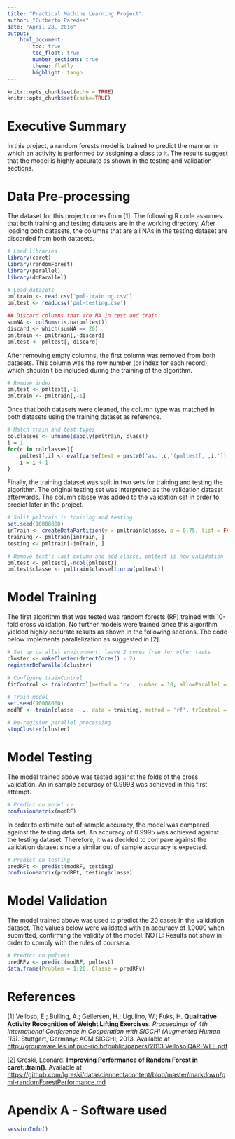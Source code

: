 ```yaml
---
title: "Practical Machine Learning Project"
author: "Cutberto Paredes"
date: "April 28, 2016"
output: 
    html_document:
        toc: true
        toc_float: true
        number_sections: true
        theme: flatly
        highlight: tango
---
```


```r
knitr::opts_chunk$set(echo = TRUE)
knitr::opts_chunk$set(cache=TRUE)
```

# Executive Summary {.tabset}

In this project, a random forests model is trained to predict the manner in which an activity is performed by assigning a class to it. The results suggest that the model is highly accurate as shown in the testing and validation sections.

# Data Pre-processing {.tabset}

The dataset for this project comes from [1]. The following R code assumes that both training and testing datasets are in the working directory. After loading both datasets, the columns that are all NAs in the testing dataset are discarded from both datasets. 

```r
# Load libraries
library(caret)
library(randomForest)
library(parallel)
library(doParallel)

# Load datasets
pmltrain <- read.csv('pml-training.csv')
pmltest <- read.csv('pml-testing.csv')

## Discard columns that are NA in test and train
sumNA <- colSums(is.na(pmltest))
discard <- which(sumNA == 20)
pmltrain <- pmltrain[,-discard]
pmltest <- pmltest[,-discard]
```

After removing empty columns, the first column was removed from both datasets. This column was the row number (or index for each record), which shouldn't be included during the training of the algorithm.

```r
# Remove index
pmltest <- pmltest[,-1]
pmltrain <- pmltrain[,-1]
```

Once that both datasets were cleaned, the column type was matched in both datasets using the training dataset as reference.

```r
# Match train and test types
colclasses <- unname(sapply(pmltrain, class))
i = 1
for(c in colclasses){
    pmltest[,i] <- eval(parse(text = paste0('as.',c,'(pmltest[,',i,'])')))
    i = i + 1
}
```

Finally, the training dataset was split in two sets for training and testing the algorithm. The original testing set was interpreted as the validation dataset afterwards. The column classe was added to the validation set in order to predict later in the project.

```r
# Split pmltrain in training and testing
set.seed(10008000)
inTrain <- createDataPartition(y = pmltrain$classe, p = 0.75, list = FALSE)
training <- pmltrain[inTrain, ]
testing <- pmltrain[-inTrain, ]

# Remove test's last column and add classe, pmltest is now validation
pmltest <- pmltest[,-ncol(pmltest)]
pmltest$classe <- pmltrain$classe[1:nrow(pmltest)]
```

# Model Training

The first algorithm that was tested was random forests (RF) trained with 10-fold cross validation. No further models were trained since this algorithm yielded highly accurate results as shown in the following sections. The code below implements parallelization as suggested in [2].

```r
# Set up parallel environment, leave 2 cores free for other tasks
cluster <- makeCluster(detectCores() - 2) 
registerDoParallel(cluster)

# Configure trainControl
fitControl <- trainControl(method = 'cv', number = 10, allowParallel = TRUE)

# Train model
set.seed(10008000)
modRF <- train(classe ~ ., data = training, method = 'rf', trControl = fitControl)

# De-register parallel processing
stopCluster(cluster)
```

# Model Testing

The model trained above was tested against the folds of the cross validation. An in sample accuracy of 0.9993 was achieved in this first attempt.

```r
# Predict on model cv
confusionMatrix(modRF)
```

In order to estimate out of sample accuracy, the model was compared against the testing data set. An accuracy of 0.9995 was achieved against the testing dataset. Therefore, it was decided to compare against the validation dataset since a similar out of sample accuracy is expected.

```r
# Predict on testing 
predRFt <- predict(modRF, testing)
confusionMatrix(predRFt, testing$classe)
```

# Model Validation

The model trained above was used to predict the 20 cases in the validation dataset. The values below were validated with an accuracy of 1.0000 when submitted, confirming the validity of the model. NOTE: Results not show in order to comply with the rules of coursera.

```r
# Predict on pmltest
predRFv <- predict(modRF, pmltest)
data.frame(Problem = 1:20, Classe = predRFv)
```

# References {.tabset}

[1] Velloso, E.; Bulling, A.; Gellersen, H.; Ugulino, W.; Fuks, H. **Qualitative Activity Recognition of Weight Lifting Exercises**. *Proceedings of 4th International Conference in Cooperation with SIGCHI (Augmented Human '13)*. Stuttgart, Germany: ACM SIGCHI, 2013. Available at  <http://groupware.les.inf.puc-rio.br/public/papers/2013.Velloso.QAR-WLE.pdf>

[2] Greski, Leonard. **Improving Performance of Random Forest in caret::train()**. Available at  <https://github.com/lgreski/datasciencectacontent/blob/master/markdown/pml-randomForestPerformance.md>

# Apendix A - Software used

```r
sessionInfo()
```


